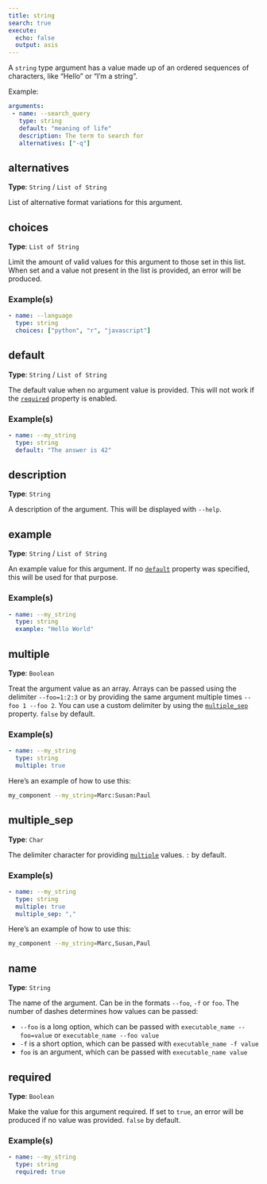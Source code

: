 ```yaml
---
title: string
search: true
execute:
  echo: false
  output: asis
---
```



A `string` type argument has a value made up of an ordered sequences of characters, like "Hello" or "I'm a string".
  
Example:  
  
 ```yaml  
arguments:
  - name: --search_query
    type: string
    default: "meaning of life"
    description: The term to search for
    alternatives: ["-q"]
```  
  


## alternatives

**Type**: `String` / `List of String`

List of alternative format variations for this argument.

## choices

**Type**: `List of String`

Limit the amount of valid values for this argument to those set in this list. When set and a value not present in the list is provided, an error will be produced.

### Example(s)

```yaml
- name: --language
  type: string
  choices: ["python", "r", "javascript"]

```

## default

**Type**: `String` / `List of String`

The default value when no argument value is provided. This will not work if the [`required`](#required) property is enabled.

### Example(s)

```yaml
- name: --my_string
  type: string
  default: "The answer is 42"

```

## description

**Type**: `String`

A description of the argument. This will be displayed with `--help`.

## example

**Type**: `String` / `List of String`

An example value for this argument. If no [`default`](#default) property was specified, this will be used for that purpose.

### Example(s)

```yaml
- name: --my_string
  type: string
  example: "Hello World"

```

## multiple

**Type**: `Boolean`

Treat the argument value as an array. Arrays can be passed using the delimiter `--foo=1:2:3` or by providing the same argument multiple times `--foo 1 --foo 2`. You can use a custom delimiter by using the [`multiple_sep`](#multiple_sep) property. `false` by default.

### Example(s)

```yaml
- name: --my_string
  type: string
  multiple: true

```

Here's an example of how to use this:

```bash
my_component --my_string=Marc:Susan:Paul
```

## multiple_sep

**Type**: `Char`

The delimiter character for providing [`multiple`](#multiple) values. `:` by default.

### Example(s)

```yaml
- name: --my_string
  type: string
  multiple: true
  multiple_sep: ","

```

Here's an example of how to use this:

```bash
my_component --my_string=Marc,Susan,Paul
```

## name

**Type**: `String`


The name of the argument. Can be in the formats `--foo`, `-f` or `foo`. The number of dashes determines how values can be passed:  

  - `--foo` is a long option, which can be passed with `executable_name --foo=value` or `executable_name --foo value`
  - `-f` is a short option, which can be passed with `executable_name -f value`
  - `foo` is an argument, which can be passed with `executable_name value`  


## required

**Type**: `Boolean`

Make the value for this argument required. If set to `true`, an error will be produced if no value was provided. `false` by default.

### Example(s)

```yaml
- name: --my_string
  type: string
  required: true

```



